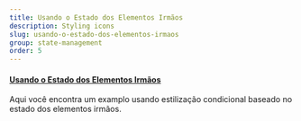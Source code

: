 ```yaml
---
title: Usando o Estado dos Elementos Irmãos
description: Styling icons
slug: usando-o-estado-dos-elementos-irmaos
group: state-management
order: 5
---
```


#### [Usando o Estado dos Elementos Irmãos](https://tailwindcss.com/docs/hover-focus-and-other-states#styling-based-on-sibling-state)

Aqui você encontra um examplo usando estilização condicional baseado no estado dos elementos irmãos.
